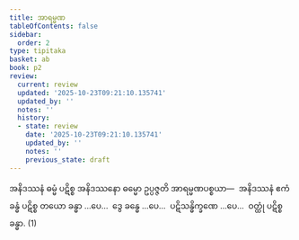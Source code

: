 ```yaml
---
title: အာရမ္မဏ
tableOfContents: false
sidebar:
  order: 2
type: tipitaka
basket: ab
book: p2
review:
  current: review
  updated: '2025-10-23T09:21:10.135741'
  updated_by: ''
  notes: ''
  history:
  - state: review
    date: '2025-10-23T09:21:10.135741'
    updated_by: ''
    notes: ''
    previous_state: draft
---
```



<ReviewStatus review={frontmatter.review} showDetails={true} />

<HypothesisAnnotation frontmatter={frontmatter} />

<DynamicBreadcrumb />

<Division number="19" book="p2" e="ch" v="38" p="9">

<Paragraph number="582" book="p2">
အနိဒဿနံ ဓမ္မံ ပဋိစ္စ အနိဒဿနော ဓမ္မော ဥပ္ပဇ္ဇတိ အာရမ္မဏပစ္စယာ—  အနိဒဿနံ ဧကံ ခန္ဓံ ပဋိစ္စ တယော ခန္ဓာ …ပေ…  ဒွေ ခန္ဓေ …ပေ…  ပဋိသန္ဓိက္ခဏေ …ပေ…  ဝတ္ထုံ ပဋိစ္စ ခန္ဓာ. (1)
</Paragraph>
</Division>